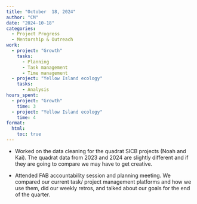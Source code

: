 ```yaml
---
title: "October  18, 2024"
author: "CM"
date: "2024-10-18"
categories:
  - Project Progress
  - Mentorship & Outreach
work:
  - project: "Growth"
    tasks: 
      - Planning
      - Task management
      - Time management
  - project: "Yellow Island ecology"
    tasks: 
      - Analysis
hours_spent:
  - project: "Growth"
    time: 3
  - project: "Yellow Island ecology"
    time: 4
format:
  html:
    toc: true
---
```


* Worked on the data cleaning for the quadrat SICB projects (Noah and Kai). The quadrat data from 2023 and 2024 are slightly different and if they are going to compare we may have to get creative.\

* Attended FAB accountability session and planning meeting. We compared our current task/ project management platforms and how we use them, did our weekly retros, and talked about our goals for the end of the quarter.
